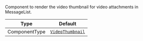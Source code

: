 Component to render the video thumbnail for video attachments in MessageList.

| Type          | Default                                                                              |
| ------------- | ------------------------------------------------------------------------------------ |
| ComponentType | [`VideoThumbnail`](../../../../ui-components/message-components/video-thumbnail.mdx) |
